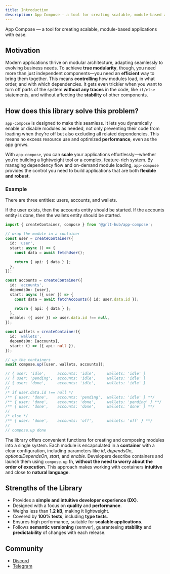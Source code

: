 ```yaml
---
title: Introduction
description: App Compose — a tool for creating scalable, module-based applications with ease.
---
```


App Compose — a tool for creating scalable, module-based applications with ease.

## Motivation

Modern applications thrive on modular architecture, adapting seamlessly to evolving business needs. To achieve **true modularity**, though, you need more than just independent components—you need an **efficient** way to bring them together. This means **controlling** how modules load, in what order, and with which dependencies. It gets even trickier when you want to turn off parts of the system **without any traces** in the code, like `if/else` statements, and without affecting the **stability** of other components.

## How does this library solve this problem?

`app-compose` is designed to make this seamless. It lets you dynamically enable or disable modules as needed, not only preventing their code from loading when they’re off but also excluding all related dependencies. This means no excess resource use and optimized **performance**, even as the app grows.

With `app-compose`, you can **scale** your applications effortlessly—whether you’re building a lightweight tool or a complex, feature-rich system. By managing dependency flow and on-demand module loading, `app-compose` provides the control you need to build applications that are both **flexible and robust**.

### Example

There are three entities: users, accounts, and wallets.

If the user exists, then the accounts entity should be started. If the accounts entity is done, then the wallets entity should be started.

```ts
import { createContainer, compose } from '@grlt-hub/app-compose';

// wrap the module in a container
const user = createContainer({
  id: 'user',
  start: async () => {
    const data = await fetchUser();

    return { api: { data } };
  },
});

const accounts = createContainer({
  id: 'accounts',
  dependsOn: [user],
  start: async ({ user }) => {
    const data = await fetchAccounts({ id: user.data.id });

    return { api: { data } };
  },
  enable: ({ user }) => user.data.id !== null,
});

const wallets = createContainer({
  id: 'wallets',
  dependsOn: [accounts],
  start: () => ({ api: null }),
});

// up the containers
await compose.up([user, wallets, accounts]);

// { user: 'idle',     accounts: 'idle',     wallets: 'idle' }
// { user: 'pending',  accounts: 'idle',     wallets: 'idle' }
// { user: 'done',     accounts: 'idle',     wallets: 'idle' }
//
/* if user.data.id !== null */
/** { user: 'done',    accounts: 'pending',  wallets: 'idle' } **/
/** { user: 'done',    accounts: 'done',     wallets: 'pending' } **/
/** { user: 'done',    accounts: 'done',     wallets: 'done' } **/
//
/* else */
/** { user: 'done',    accounts: 'off',      wallets: 'off' } **/
//
// compose.up done
```

The library offers convenient functions for creating and composing modules into a single system. Each module is encapsulated in a **container** with a clear configuration, including parameters like _id_, _dependsOn_, _optionalDependsOn_, _start_, and _enable_. Developers describe containers and launch them using `compose.up` fn, **without the need to worry about the order of execution**. This approach makes working with containers **intuitive** and close to **natural language**.

## Strengths of the Library

- Provides a **simple and intuitive developer experience (DX)**.
- Designed with a focus on **quality** and **performance**.
- Weighs less than **1.2 kB**, making it lightweight.
- Covered by **100% tests**, including **type tests**.
- Ensures high performance, suitable for **scalable applications**.
- Follows **semantic versioning** (semver), guaranteeing **stability** and **predictability** of changes with each release.

## Community

- [Discord](https://discord.gg/Q4DFKnxp)
- [Telegram](https://t.me/grlt_hub_app_compose)
